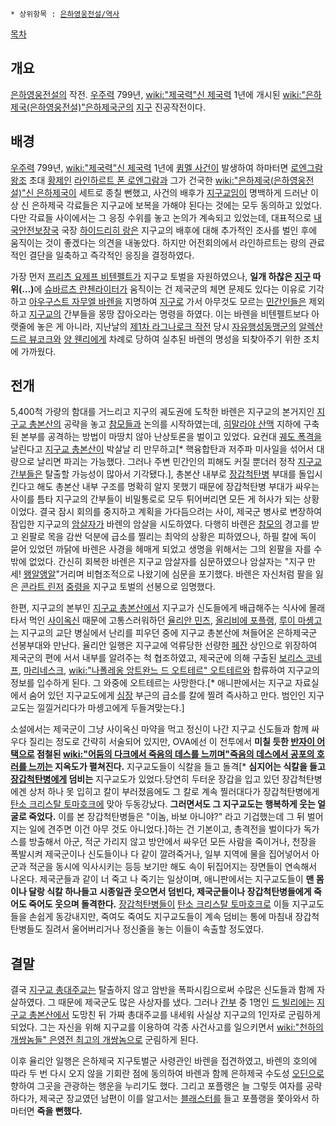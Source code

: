  * 상위항목 : [[은하영웅전설/역사]]

[[목차]]

== 개요 ==
[[은하영웅전설]]의 작전. [[우주력]] 799년, [[wiki:"제국력"신 제국력]] 1년에 개시된 [[wiki:"은하제국(은하영웅전설)"은하제국군]]의 [[지구]] 진공작전이다.

== 배경 ==
[[우주력]] 799년, [[wiki:"제국력"신 제국력]] 1년에 [[큄멜 사건]]이 발생하여 하마터면 [[로엔그람 왕조]] 초대 [[황제]]인 [[라인하르트 폰 로엔그람]]과 그가 건국한 [[wiki:"은하제국(은하영웅전설)"신 은하제국]]이 세트로 종칠 뻔했고, 사건의 배후가 [[지구교]]임이 명백하게 드러난 이상 신 은하제국 각료들은 지구교에 보복을 가해야 된다는 것에는 모두 동의하고 있었다. 
다만 각료들 사이에서는 그 응징 수위를 놓고 논의가 계속되고 있었는데, 대표적으로 [[내국안전보장국]] 국장 [[하이드리히 랑]]은 지구교의 배후에 대해 추가적인 조사를 벌인 후에 움직이는 것이 좋겠다는 의견을 내놓았다. 하지만 어전회의에서 라인하르트는 랑의 관료적인 결단을 일축하고 즉각적인 응징을 결정하였다.

가장 먼저 [[프리츠 요제프 비텐펠트]]가 지구교 토벌을 자원하였으나, '''일개 하찮은 [[지구]] 따위(…)'''에 [[슈바르츠 란첸라이터]]가 움직이는 건 제국군의 체면 문제도 있다는 이유로 기각하고 [[아우구스트 자무엘 바렌]]을 지명하여 [[지구]]로 가서 아무것도 모르는 [[민간인]]들은 제외하고 [[지구교]]의 간부들을 몽땅 잡아오라는 명령을 하였다. 이는 바렌을 비텐펠트보다 아랫줄에 놓은 게 아니라, 지난날의 [[제1차 라그나로크 작전]] 당시 [[자유행성동맹군]]의 [[알렉산드르 뷰코크]]와 [[양 웬리]]에게 차례로 당하여 실추된 바렌의 명성을 되찾아주기 위한 조치에 가까웠다.

== 전개 ==
5,400척 가량의 함대를 거느리고 지구의 궤도권에 도착한 바렌은 지구교의 본거지인 [[지구교 총본산]]의 공략을 놓고 [[참모]]들과 논의를 시작하였는데, [[히말라야 산맥]] 지하에 구축된 본부를 공격하는 방법이 마땅치 않아 난상토론을 벌이고 있었다. 요컨대 [[궤도 폭격]]을 날린다고 [[지구교 총본산]]이 박살날 리 만무하고[* 핵융합탄과 저주파 미사일을 섞어서 대량으로 날리면 파괴는 가능했다. 그러나 주변 민간인의 피해도 커질 뿐더러 정작 [[지구교]] [[간부]]들은 탈출할 가능성이 많아서 기각됐다.], 총본산 내부로 [[장갑척탄병]] 부대를 돌입시킨다고 해도 총본산 내부 구조를 명확히 알지 못했기 때문에 장갑척탄병 부대가 싸우는 사이를 틈타 지구교의 간부들이 비밀통로로 모두 튀어버리면 모든 게 허사가 되는 상황이었다.
결국 잠시 회의를 중지하고 계획을 가다듬으려는 사이, 제국군 병사로 변장하여 잠입한 지구교의 [[암살자]]가 바렌의 암살을 시도하였다. 다행히 바렌은 [[참모]]의 경고를 받고 왼팔로 목을 감싼 덕분에 급소를 찔리는 최악의 상황은 피하였으나, 하필 칼에 독이 묻어 있었던 까닭에 바렌은 사경을 헤매게 되었고 생명을 위해서는 그의 왼팔을 자를 수밖에 없었다.
간신히 회복한 바렌은 지구교 암살자를 심문하였으나 암살자는 "지구 만세! [[왱알앵알]]"거리며 비협조적으로 나왔기에 심문을 포기했다. 바렌은 자신처럼 팔을 잃은 [[콘라트 린저]] [[중령]]을 지구교 토벌의 선봉으로 임명했다.

한편, 지구교의 본부인 [[지구교 총본산]]에서 지구교가 신도들에게 배급해주는 식사에 몰래 타서 먹인 [[사이옥신]] 때문에 고통스러워하던 [[율리안 민츠]], [[올리비에 포플랭]], [[루이 마솅고]]는 지구교의 교단 병실에서 난리를 피우던 중에 지구교 총본산에 쳐들어온 은하제국군 선봉부대와 만난다. 율리안 일행은 지구교에 억류당한 선량한 [[페잔]] 상인으로 위장하여 제국군의 편에 서서 내부를 알려주는 척 협조하였고, 제국군에 의해 구출된 [[보리스 코네프]], [[마리네스크]], [[wiki:"나폴레옹 앙트완느 드 오트테르" 오트테르]]와 합류하여 지구교의 정보를 입수하게 된다. 그 와중에 오트테르는 사망한다.[* 애니판에서는 지구교 자료실에서 숨어 있던 지구교도에게 [[심장]] 부근의 급소를 칼에 찔려 즉사하고 만다. 범인인 지구교도는 낄낄거리다가 마솅고에게 두들겨맞는다.]

소설에서는 제국군이 그냥 사이옥신 마약을 먹고 정신이 나간 지구교 신도들과 함께 싸우다 질리는 정도로 간략히 서술되어 있지만, OVA에선 이 전투에서 '''미칠 듯한 [[반자이 어택]]으로 점철된 [[wiki:"어둠의 다크에서 죽음의 데스를 느끼며"죽음의 데스에서 공포의 호러를 느끼는]] 지옥도가 펼쳐진다.'''
지구교도들이 식칼을 들고 돌격[* '''심지어는 식칼을 들고 [[장갑척탄병]]에게 덤비는''' 지구교도가 있었다.당연히 두터운 장갑을 입고 있던 장갑척탄병에겐 상처 하나 못 입히고 칼이 부러졌음에도 그 칼로 계속 찔러대다가 장갑척탄병에게 [[탄소 크리스탈 토마호크]]에 맞아 두동강났다. '''그러면서도 그 지구교도는 행복하게 웃는 얼굴로 죽었다.''' 이를 본 장갑척탄병들은 "이놈, 바보 아니야?" 라고 기겁했는데 그 뒤 벌어지는 일에 견주면 이건 아무 것도 아니었다.]하는 건 기본이고, 총격전을 벌이다가 독가스를 방출해서 아군, 적군 가리지 않고 방안에서 싸우던 모든 사람을 죽이거나, 천장을 폭발시켜 제국군이나 신도들이나 다 같이 깔려죽거나, 일부 지역에 물을 집어넣어서 아군과 적군을 동시에 익사시키는 등등 보기만 해도 속이 뒤집어지는 장면들이 연속해서 나온다. 제국군들과 같이 너 죽고 나 죽기는 일상이며, 애니판에서는 지구교도들이 '''맨 몸이나 달랑 식칼 하나들고 시종일관 웃으면서 덤빈다, 제국군들이나 장갑척탄병들에게 죽어도 죽어도 웃으며 돌격한다.''' [[장갑척탄병]]들이 [[탄소 크리스탈 토마호크]]로 이들 지구교도들을 손쉽게 동강내지만, 죽여도 죽여도 지구교도들이 계속 덤비는 통에 마침내 장갑척탄병들도 질려서 울어버리거나 정신줄을 놓는 이들이 속출할 정도였다.

== 결말 ==
결국 [[지구교 총대주교]]는 탈출하지 않고 암반을 폭파시킴으로써 수많은 신도들과 함께 자살하였다. 그 때문에 제국군도 많은 사상자를 냈다. 그러나 [[간부]] 중 1명인 [[드 빌리에]]는 [[지구교 총본산]]에서 도망친 뒤 가짜 총대주교를 내세워 사실상 지구교의 1인자로 군림하게 되었다. 그는 자신을 위해 지구교를 이용하여 각종 사건사고를 일으키면서 [[wiki:"천하의 개쌍놈들" 은영전 최고의 개쌍놈]]으로 군림하게 된다.

이후 율리안 일행은 은하제국 지구토벌군 사령관인 바렌을 접견하였고, 바렌의 호의에 따라 두 번 다시 오지 않을 기회란 점에 동의하여 바렌과 함께 은하제국 수도성 [[오딘]]으로 향하여 그곳을 관광하는 행운을 누리기도 했다. 그리고 포플랭은 늘 그렇듯 여자를 공략하다가, 제국군 장교였던 남편이 이를 알고서는 [[블래스터]]를 들고 포플랭을 쫓아와서 하마터면 '''죽을 뻔했다.'''
